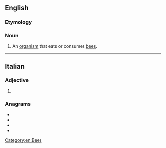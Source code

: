 ==English==

===Etymology===
{{der|en|la|apis||bee}} {{suffix|en||vore}}

===Noun===
{{en-noun}}

# An [[organism]] that eats or consumes [[bee]]s.

[[Category:en:Bees]]

----

==Italian==

===Adjective===
{{head|it|adjective form}}

# {{feminine plural of|apivoro|lang=it}}

===Anagrams===
* {{l|it|evapori}}
* {{l|it|operavi}}
* {{l|it|ovipare}}
* {{l|it|pioverà}}